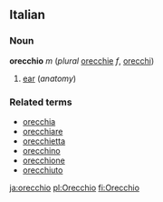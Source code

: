==Italian==
===Noun===
'''orecchio''' ''m'' (''plural'' [[orecchie]] ''f'', [[orecchi]])

#[[ear]] (''anatomy'')

===Related terms===
*[[orecchia]]
*[[orecchiare]]
*[[orecchietta]]
*[[orecchino]]
*[[orecchione]]
*[[orecchiuto]]

[[ja:orecchio]]
[[pl:Orecchio]]
[[fi:Orecchio]]